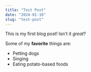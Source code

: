 ```yaml
---
title: "Test Post"
date: "2024-01-10"
slug: "test-post"
---
```


This is my first blog post! Isn't it *great*?

Some of my **favorite** things are:

* Petting dogs
* Singing
* Eating potato-based foods